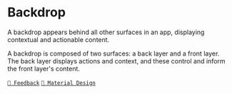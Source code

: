 
# Backdrop

A backdrop appears behind all other surfaces in an app, displaying contextual and actionable content.

<Example component="backdrop" section="overview"/>

A backdrop is composed of two surfaces: a back layer and a front layer. The back layer displays actions and context,
and these control and inform the front layer's content.

[`💬 Feedback`](https://github.com/yamankatby/react-native-material/labels/component%3A%20Backdrop)
[`🎨 Material Design`](https://material.io/components/backdrop)